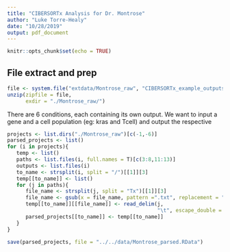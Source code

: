 ```yaml
---
title: "CIBERSORTx Analysis for Dr. Montrose"
author: "Luke Torre-Healy"
date: "10/28/2019"
output: pdf_document
---
```


```r
knitr::opts_chunk$set(echo = TRUE)
```

## File extract and prep

```r
file <- system.file("extdata/Montrose_raw", "CIBERSORTx_example_outputs.zip", package = "rnaGinesis")
unzip(zipfile = file,
      exdir = "./Montrose_raw/")
```

There are 6 conditions, each containing its own output. We want to input a gene and a cell population (eg: kras and Tcell) and output the respective 

```r
projects <- list.dirs("./Montrose_raw")[c(-1,-6)]
parsed_projects <- list()
for (i in projects){
   temp <- list()
   paths <- list.files(i, full.names = T)[c(3:8,11:13)]
   outputs <- list.files(i)
   to_name <- strsplit(i, split = "/")[[1]][3]
   temp[[to_name]] <- list()
   for (j in paths){
      file_name <- strsplit(j, split = "Tx")[[1]][3]
      file_name <- gsub(x = file_name, pattern =".txt", replacement = "")
      temp[[to_name]][[file_name]] <- read_delim(j,
                                                 "\t", escape_double = FALSE, trim_ws = TRUE)
      parsed_projects[[to_name]] <- temp[[to_name]]
   }
}

save(parsed_projects, file = "../../data/Montrose_parsed.RData")
```





